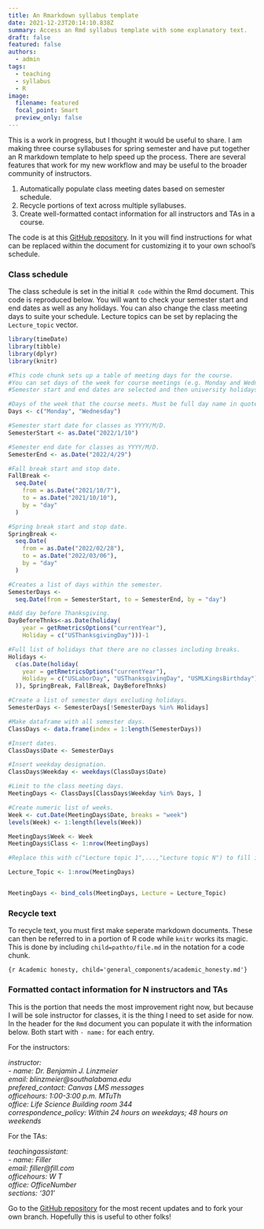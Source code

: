 ```yaml
---
title: An Rmarkdown syllabus template
date: 2021-12-23T20:14:10.838Z
summary: Access an Rmd syllabus template with some explanatory text.
draft: false
featured: false
authors:
  - admin
tags:
  - teaching
  - syllabus
  - R
image:
  filename: featured
  focal_point: Smart
  preview_only: false
---
```

This is a work in progress, but I thought it would be useful to share. I am making three course syllabuses for spring semester and have put together an R markdown template to help speed up the process. There are several features that work for my new workflow and may be useful to the broader community of instructors.

1. Automatically populate class meeting dates based on semester schedule.
2. Recycle portions of text across multiple syllabuses.
3. Create well-formatted contact information for all instructors and TAs in a course.

The code is at this [GitHub repository](https://github.com/thefallingduck/RmdSyllabus). In it you will find instructions for what can be replaced within the document for customizing it to your own school's schedule.

### Class schedule

The class schedule is set in the initial `R code` within the Rmd document. This code is reproduced below. You will want to check your semester start and end dates as well as any holidays. You can also change the class meeting days to suite your schedule. Lecture topics can be set by replacing the `Lecture_topic` vector.

```r
library(timeDate)
library(tibble)
library(dplyr)
library(knitr)

#This code chunk sets up a table of meeting days for the course.
#You can set days of the week for course meetings (e.g. Monday and Wednesday).
#Semester start and end dates are selected and then university holidays like spring break are specified.

#Days of the week that the course meets. Must be full day name in quotes.
Days <- c("Monday", "Wednesday")

#Semester start date for classes as YYYY/M/D.
SemesterStart <- as.Date("2022/1/10")

#Semester end date for classes as YYYY/M/D.
SemesterEnd <- as.Date("2022/4/29")

#Fall break start and stop date.
FallBreak <-
  seq.Date(
    from = as.Date("2021/10/7"),
    to = as.Date("2021/10/10"),
    by = "day"
  )

#Spring break start and stop date.
SpringBreak <-
  seq.Date(
    from = as.Date("2022/02/28"),
    to = as.Date("2022/03/06"),
    by = "day"
  )

#Creates a list of days within the semester.
SemesterDays <-
  seq.Date(from = SemesterStart, to = SemesterEnd, by = "day")

#Add day before Thanksgiving.
DayBeforeThnks<-as.Date(holiday(
    year = getRmetricsOptions("currentYear"),
    Holiday = c("USThanksgivingDay")))-1

#Full list of holidays that there are no classes including breaks.
Holidays <-
  c(as.Date(holiday(
    year = getRmetricsOptions("currentYear"),
    Holiday = c("USLaborDay", "USThanksgivingDay", "USMLKingsBirthday")
  )), SpringBreak, FallBreak, DayBeforeThnks)

#Create a list of semester days excluding holidays.
SemesterDays <- SemesterDays[!SemesterDays %in% Holidays]

#Make dataframe with all semester days.
ClassDays <- data.frame(index = 1:length(SemesterDays))

#Insert dates.
ClassDays$Date <- SemesterDays

#Insert weekday designation.
ClassDays$Weekday <- weekdays(ClassDays$Date)

#Limit to the class meeting days.
MeetingDays <- ClassDays[ClassDays$Weekday %in% Days, ]

#Create numeric list of weeks.
Week <- cut.Date(MeetingDays$Date, breaks = "week")
levels(Week) <- 1:length(levels(Week))

MeetingDays$Week <- Week
MeetingDays$Class <- 1:nrow(MeetingDays)

#Replace this with c("Lecture topic 1",...,"Lecture topic N") to fill in table.

Lecture_Topic <- 1:nrow(MeetingDays)


MeetingDays <- bind_cols(MeetingDays, Lecture = Lecture_Topic)
```

### Recycle text

To recycle text, you must first make seperate markdown documents. These can then be referred to in a portion of R code while `knitr` works its magic. This is done by including `child=pathto/file.md` in the notation for a code chunk.

`{r Academic honesty, child='general_components/academic_honesty.md'}`

### Formatted contact information for N instructors and TAs

This is the portion that needs the most improvement right now, but because I will be sole instructor for classes, it is the thing I need to set aside for now. In the header for the `Rmd` document you can populate it with the information below. Both start with `- name:` for each entry.

For the instructors:

*instructor:\
- name: Dr. Benjamin J. Linzmeier\
  email: blinzmeier@southalabama.edu\
  prefered_contact: Canvas LMS messages\
  officehours: 1:00-3:00 p.m. MTuTh\
  office: Life Science Building room 344\
  correspondence_policy: Within 24 hours on weekdays; 48 hours on weekends*
  
For the TAs:

*teachingassistant:\
- name: Filler\
  email: filler@fill.com\
  officehours: W T\
  office: OfficeNumber\
  sections: '301'*
  
Go to the [GitHub repository](https://github.com/thefallingduck/RmdSyllabus) for the most recent updates and to fork your own branch. Hopefully this is useful to other folks!

